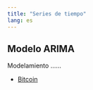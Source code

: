 ```yaml
---
title: "Series de tiempo"
lang: es
---
```


## Modelo ARIMA

Modelamiento ......

-   [Bitcoin](ARIMA-BITCOIN.html)
